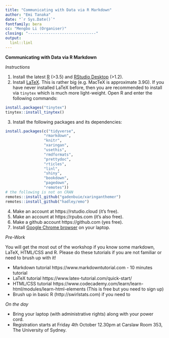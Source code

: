 ```yaml
---
title: "Communicating with Data via R Markdown"
author: "Emi Tanaka"
date: "`r Sys.Date()`"
fontfamily: bera
cc: "Mengbo Li (Organiser)"
closing: "------------------------------"
output:
  linl::linl
---
```


**Communicating with Data via R Markdown**

*Instructions*

1. Install the latest [R](https://cran.r-project.org/mirrors.html) (>3.5) and [RStudio Desktop](https://rstudio.com/products/rstudio/) (>1.2).
2. Install [LaTeX](https://www.latex-project.org/get/). This is rather big (e.g. MacTeX is approximate 3.9G). If you have never installed LaTeX before, then you are recommended to install via `tinytex` which is much more light-weight. Open R and enter the following commands:
```r
install.packages("tinytex")
tinytex::install_tinytex()
```
3. Install the following packages and its dependencies:
```r
install.packages(c("tidyverse", 
                 "rmarkdown", 
                 "knitr",
                 "xaringan", 
                 "usethis",
                 "rmdformats", 
                 "prettydoc",
                 "rticles",
                 "linl",
                 "shiny",
                 "bookdown",
                 "pagedown",
                 "remotes"))
# the following is not on CRAN 
remotes::install_github("gadenbuie/xaringanthemer")
remotes::install_github("hadley/emo")
```
4. Make an account at https://rstudio.cloud (it's free).
5. Make an account at https://rpubs.com (it's also free).
6. Make a github account https://github.com (yes free).
7. Install [Google Chrome browser](https://www.google.com/chrome/) on your laptop.

*Pre-Work*

You will get the most out of the workshop if you know some markdown, LaTeX, HTML/CSS and R. Please do these tutorials if you are not familiar or need to brush up with it! 

* Markdown tutorial https://www.markdowntutorial.com - 10 minutes tutorial
* LaTeX tutorial https://www.latex-tutorial.com/quick-start/
* HTML/CSS tutorial https://www.codecademy.com/learn/learn-html/modules/learn-html-elements (This is free but you need to sign up)
* Brush up in basic R (http://swirlstats.com) if you need to

*On the day*

* Bring your laptop (with administrative rights) along with your power cord.
* Registration starts at Friday 4th October 12.30pm at Carslaw Room 353, The University of Sydney.
